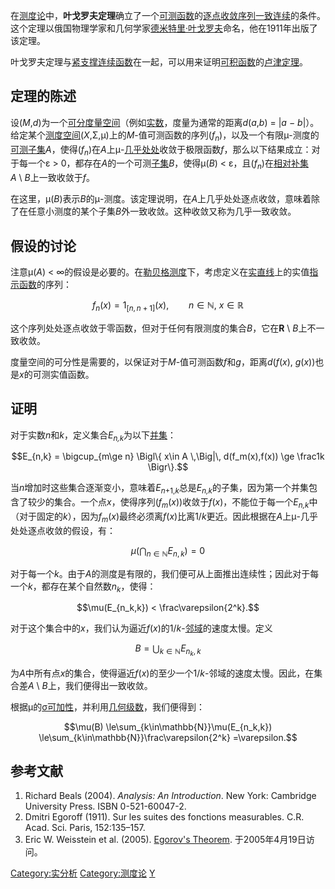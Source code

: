 在[[测度论|测度论]]中，'''叶戈罗夫定理'''确立了一个[[可测函数|可测函数]]的[[逐点收敛|逐点收敛]][[序列|序列]][[一致连续|一致连续]]的条件。这个定理以俄国物理学家和几何学家[[德米特里·叶戈罗夫|德米特里·叶戈罗夫]]命名，他在1911年出版了该定理。

叶戈罗夫定理与[[支撑集|紧支撑]][[连续函数|连续函数]]在一起，可以用来证明[[可积函数|可积函数]]的[[卢津定理|卢津定理]]。

==定理的陈述==
设(''M'',''d'')为一个[[可分空间|可分]][[度量空间|度量空间]]（例如[[实数|实数]]，度量为通常的距离''d''(''a'',''b'') = |''a'' − ''b''|）。给定某个[[测度空间|测度空间]](''X'',Σ,μ)上的''M''-值可测函数的序列(''f<sub>n</sub>'')，以及一个有限μ-测度的[[可测集|可测子集]]''A''，使得(''f''<sub>''n''</sub>)在''A''上μ-[[几乎处处|几乎处处]]收敛于极限函数''f''，那么以下结果成立：对于每一个ε > 0，都存在''A''的一个可测[[子集|子集]]''B''，使得μ(''B'') < ε，且(''f<sub>n</sub>'')在[[补集|相对补集]]''A'' \ ''B''上一致收敛于''f''。

在这里，μ(''B'')表示''B''的μ-测度。该定理说明，在''A''上几乎处处逐点收敛，意味着除了在任意小测度的某个子集''B''外一致收敛。这种收敛又称为几乎一致收敛。

==假设的讨论==

注意μ(''A'') < ∞的假设是必要的。在[[勒贝格测度|勒贝格测度]]下，考虑定义在[[实直线|实直线]]上的实值[[指示函数|指示函数]]的序列：

:<math>f_n(x) = 1_{[n,n+1]}(x),\qquad n\in\mathbb{N},\ x\in\mathbb{R}</math>

这个序列处处逐点收敛于零函数，但对于任何有限测度的集合''B''，它在'''R''' \ ''B''上不一致收敛。

度量空间的可分性是需要的，以保证对于''M''-值可测函数''f''和''g''，距离''d''(''f''(''x''), ''g''(''x''))也是''x''的可测实值函数。

==证明==
对于实数''n''和''k''，定义集合''E<sub>n,k</sub>''为以下[[并集|并集]]：

:<math> E_{n,k} = \bigcup_{m\ge n} \Bigl\{ x\in A \,\Big|\, d(f_m(x),f(x)) \ge \frac1k \Bigr\}.</math>

当''n''增加时这些集合逐渐变小，意味着''E''<sub>''n''+1,''k''</sub>总是''E<sub>n,k</sub>''的子集，因为第一个并集包含了较少的集合。一个点''x''，使得序列(''f<sub>m</sub>''(''x''))收敛于''f''(''x'')，不能位于每一个''E<sub>n,k</sub>''中（对于固定的''k''），因为''f<sub>m</sub>''(''x'')最终必须离''f''(''x'')比离1/''k''更近。因此根据在''A''上μ-几乎处处逐点收敛的假设，有：

:<math>\mu\biggl(\bigcap_{n\in\mathbb{N}}E_{n,k}\biggr)=0</math>

对于每一个''k''。由于''A''的测度是有限的，我们便可从上面推出连续性；因此对于每一个''k''，都存在某个自然数''n<sub>k</sub>''，使得：

:<math>\mu(E_{n_k,k}) < \frac\varepsilon{2^k}.</math>

对于这个集合中的''x''，我们认为逼近''f''(''x'')的1/''k''-[[邻域|邻域]]的速度太慢。定义

:<math> B = \bigcup_{k\in\mathbb{N}} E_{n_k,k}</math>
 
为''A''中所有点''x''的集合，使得逼近''f''(''x'')的至少一个1/''k''-邻域的速度太慢。因此，在集合差''A'' \ ''B''上，我们便得出一致收敛。
 
根据μ的[[σ可加性|σ可加性]]，并利用[[几何级数|几何级数]]，我们便得到：
:<math>\mu(B) 
\le\sum_{k\in\mathbb{N}}\mu(E_{n_k,k})
\le\sum_{k\in\mathbb{N}}\frac\varepsilon{2^k}
=\varepsilon.</math>

==参考文献==

#Richard Beals (2004). ''Analysis: An Introduction''. New York: Cambridge University Press. ISBN 0-521-60047-2.
#Dmitri Egoroff (1911). Sur les suites des fonctions measurables. C.R. Acad. Sci. Paris, 152:135–157.
#Eric W. Weisstein et al. (2005).  [http://mathworld.wolfram.com/EgorovsTheorem.html Egorov's Theorem]{{Wayback|url=http://mathworld.wolfram.com/EgorovsTheorem.html |date=20080622021040 }}. 于2005年4月19日访问。

[[Category:实分析|Category:实分析]]
[[Category:测度论|Category:测度论]]
[[Category:数学定理|Y]]